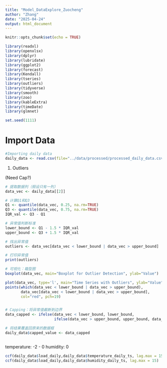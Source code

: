 ```yaml
---
title: "Model_DataExplore_Zuocheng"
author: "Zhang"
date: "2025-04-24"
output: html_document
---
```


```r
knitr::opts_chunk$set(echo = TRUE)
```


```r
library(readxl)
library(openxlsx)
library(dplyr)
library(lubridate)
library(ggplot2)
library(forecast)  
library(Kendall)
library(tseries)
library(outliers)
library(tidyverse)
library(smooth)
library(zoo)
library(kableExtra)
library(timeDate)
library(glmnet)

set.seed(1111)
```

# Import Data

```r

#Importing daily data
daily_data <- read.csv(file="../data/processed/processed_daily_data.csv", header=TRUE)


```

1. Outliers

(Need Cap?)

```r

# 提取数据列（假设只有一列）
data_vec <- daily_data[[2]]

# 计算Q1和Q3
Q1 <- quantile(data_vec, 0.25, na.rm=TRUE)
Q3 <- quantile(data_vec, 0.75, na.rm=TRUE)
IQR_val <- Q3 - Q1

# 异常值判断标准
lower_bound <- Q1 - 1.5 * IQR_val
upper_bound <- Q3 + 1.5 * IQR_val

# 找出异常值
outliers <- data_vec[data_vec < lower_bound | data_vec > upper_bound]

# 打印异常值
print(outliers)

# 可视化：箱型图
boxplot(data_vec, main="Boxplot for Outlier Detection", ylab="Value")

plot(data_vec, type='l', main="Time Series with Outliers", ylab="Value")
points(which(data_vec < lower_bound | data_vec > upper_bound), 
       data_vec[data_vec < lower_bound | data_vec > upper_bound], 
       col="red", pch=19)


# Capping：将异常值截断到边界
data_capped <- ifelse(data_vec < lower_bound, lower_bound,
                      ifelse(data_vec > upper_bound, upper_bound, data_vec))

# 将结果覆盖回原来的数据框
daily_data$capped_value <- data_capped



```

temperature: -2 - 0
humidity: 0

```r
ccf(daily_data$load_daily,daily_data$temperature_daily_ts, lag.max = 15)
ccf(daily_data$load_daily,daily_data$humidity_daily_ts, lag.max = 15)



```



